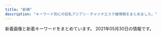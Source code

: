 ```yaml
---
title: "新橋"
description: "キーワード別にの巨乳アジアン・チャイナエステ嬢情報をまとめました。"
---
```


新着画像と新着キーワードをまとめています。
2021年05月30日の情報です。

<DmmAffiliateIns />
<KeywordTable
  shops={
    [
    {
        "keywords": {
            "D": 8,
            "C": 16,
            "87": 16,
            "E": 4
        },
        "station": "JR\u65b0\u6a4b\u99c5\u70cf\u68ee\u53e3",
        "name": "\u3082\u307f\u6975",
        "img_links": [
            "http://www.momigoku.mensest.com/files/003.jpg",
            "http://www.momigoku.mensest.com/images/r3.jpg",
            "http://www.momigoku.mensest.com/files/004-03.jpg",
            "http://www.momigoku.mensest.com/files/004-02.jpg",
            "http://www.momigoku.mensest.com/files/001-02.jpg",
            "http://www.momigoku.mensest.com/files/003-02.jpg",
            "http://www.momigoku.mensest.com/files/002-02.jpg",
            "http://www.momigoku.mensest.com/files/002-03.jpg",
            "http://www.momigoku.mensest.com/images/mobile.jpg",
            "http://www.momigoku.mensest.com/files/004.jpg",
            "http://www.momigoku.mensest.com/images/line.png",
            "http://www.momigoku.mensest.com/files/001.jpg",
            "http://www.momigoku.mensest.com/files/001-03.jpg",
            "http://www.momigoku.mensest.com/files/003-03.jpg",
            "http://www.momigoku.mensest.com/files/002.jpg"
        ],
        "url": "http://www.momigoku.mensest.com/"
    },
    {
        "img_links": [
            "http://tamachi-en.link/images/g8.jpg",
            "http://tamachi-en.link/images/g4.jpg",
            "http://tamachi-en.link/images/zi_link.png",
            "http://tamachi-en.link/images/g6.jpg",
            "http://tamachi-en.link/images/top.jpg",
            "http://tamachi-en.link/images/sakula.jpg",
            "http://tamachi-en.link/images/mobile.png",
            "http://tamachi-en.link/images/g2.jpg",
            "http://tamachi-en.link/images/g0.jpg",
            "http://tamachi-en.link/images/g1.jpg",
            "http://tamachi-en.link/images/g3.jpg",
            "http://tamachi-en.link/images/g5.jpg",
            "http://tamachi-en.link/images/new1.jpg",
            "http://tamachi-en.link/images/zi_staff.png"
        ],
        "station": "JR\u7530\u753a\u99c5\u6771\u53e3",
        "url": "http://tamachi-en.link/",
        "name": "\u7e01",
        "keywords": {
            "C": 16
        }
    },
    {
        "name": "SERA",
        "keywords": {
            "E": 6,
            "C": 4,
            "D": 13
        },
        "img_links": [
            "https://hamamatsucho-mensesthe.net/room/room-l5.jpg",
            "https://hamamatsucho-mensesthe.net/images/flower.png",
            "https://hamamatsucho-mensesthe.net/wp/images/top1.jpg",
            "https://hamamatsucho-mensesthe.net/room/room-l3.jpg",
            "https://hamamatsucho-mensesthe.net/room/room-l4.jpg",
            "https://hamamatsucho-mensesthe.net/wp/wp-content/uploads/2020/02/nana.jpg",
            "https://hamamatsucho-mensesthe.net/wp/wp-content/uploads/2019/05/nao-150x150.jpg",
            "https://hamamatsucho-mensesthe.net/icon/twitter.png",
            "https://hamamatsucho-mensesthe.net/icon/google_plus.png",
            "https://hamamatsucho-mensesthe.net/wp/wp-content/uploads/2020/02/1714CAA8-3D57-4009-AB72-F5A8E6B60310.jpeg",
            "https://hamamatsucho-mensesthe.net/wp/icon/google_plus.png",
            "https://hamamatsucho-mensesthe.net/wp/images/top3.jpg",
            "https://hamamatsucho-mensesthe.net/room/room-l1.jpg",
            "https://hamamatsucho-mensesthe.net/staff/top/aki-s1.jpg",
            "https://hamamatsucho-mensesthe.net/wp/icon/twitter.png",
            "https://hamamatsucho-mensesthe.net/wp/wp-content/uploads/2019/05/rin-150x150.jpg",
            "https://hamamatsucho-mensesthe.net/icon/facebook.png",
            "https://hamamatsucho-mensesthe.net/wp/wp-content/uploads/2020/01/mitsuki.jpg",
            "https://hamamatsucho-mensesthe.net/wp/icon/facebook.png",
            "https://hamamatsucho-mensesthe.net/wp/wp-content/uploads/2020/01/misaki-l2.jpg",
            "https://hamamatsucho-mensesthe.net/wp/images/mensesthe.jpg",
            "https://hamamatsucho-mensesthe.net/wp/wp-content/uploads/2019/10/eri-150x150.jpg",
            "https://hamamatsucho-mensesthe.net/staff/top/yuki-s1.jpg",
            "https://hamamatsucho-mensesthe.net/wp/wp-content/uploads/2020/11/urara.jpg",
            "https://hamamatsucho-mensesthe.net/wp/wp-content/uploads/2019/07/587590BB-96D0-4887-BE26-3B1413FF7283-150x150.jpeg",
            "https://hamamatsucho-mensesthe.net/wp/wp-content/uploads/2020/02/stand-by.jpg",
            "https://hamamatsucho-mensesthe.net/room/room-l2.jpg",
            "https://hamamatsucho-mensesthe.net/images/clear.png",
            "https://hamamatsucho-mensesthe.net/images/footer-r.png",
            "https://hamamatsucho-mensesthe.net/wp/icon/line.png",
            "https://hamamatsucho-mensesthe.net/staff/top/ayaka-s1.jpg",
            "https://hamamatsucho-mensesthe.net/wp/wp-content/uploads/2019/07/0677E994-1DBF-4E0E-AB70-7CA5C034B140-150x150.jpeg",
            "https://hamamatsucho-mensesthe.net/wp/wp-content/uploads/2021/05/yuki.jpg",
            "https://hamamatsucho-mensesthe.net/icon/line.png",
            "https://hamamatsucho-mensesthe.net/staff/top/mitsuki-s1.jpg",
            "https://hamamatsucho-mensesthe.net/wp/images/top2.jpg",
            "https://hamamatsucho-mensesthe.net/staff/top/nao-s1.jpg",
            "https://hamamatsucho-mensesthe.net/staff/top/yuna-s1.jpg",
            "https://hamamatsucho-mensesthe.net/wp/wp-content/uploads/2021/05/yuki-s1-150x150.jpg",
            "https://hamamatsucho-mensesthe.net/wp/images/clear.png",
            "https://hamamatsucho-mensesthe.net/staff/top/rin-s1.jpg",
            "https://hamamatsucho-mensesthe.net/wp/wp-content/uploads/2020/10/aki-150x150.jpg",
            "https://hamamatsucho-mensesthe.net/staff/top/miyu-s1.jpg",
            "https://hamamatsucho-mensesthe.net/staff/top/emi-s1.jpg",
            "https://hamamatsucho-mensesthe.net/link/mens-esthe.png",
            "https://hamamatsucho-mensesthe.net/wp/wp-content/uploads/2020/08/ayaka.jpg",
            "https://hamamatsucho-mensesthe.net/room/room-l6.jpg",
            "https://hamamatsucho-mensesthe.net/wp/wp-content/uploads/2021/01/yuna-150x150.jpg",
            "https://hamamatsucho-mensesthe.net/wp/wp-content/uploads/2021/01/yuna.jpg",
            "https://hamamatsucho-mensesthe.net/wp/wp-content/uploads/2020/01/emi-l1.jpg",
            "https://hamamatsucho-mensesthe.net/images/footer-l.png"
        ],
        "url": "https://hamamatsucho-mensesthe.net/",
        "station": "JR\u6d5c\u677e\u753a\u99c5\u5317\u53e3"
    },
    {
        "url": "http://es-leon.link/",
        "keywords": {
            "88": 3,
            "85": 16,
            "86": 4,
            "87": 2,
            "90": 4,
            "84": 9
        },
        "img_links": [
            "http://es-leon.link/images/slider03.jpg",
            "http://es-leon.link/photos/sites/45/2021/03/2021041002184750.jpg",
            "http://es-leon.link/photos/sites/45/2021/03/2021033111032173.jpg",
            "http://es-leon.link/photos/sites/45/2021/04/2021041118464285.jpg",
            "http://es-leon.link/photos/sites/45/2020/10/2020101404192576.jpg",
            "http://es-leon.link/photos/sites/45/2021/04/2021043018143110.jpg",
            "http://es-leon.link/photos/sites/45/2020/10/2020100103205050.jpg",
            "http://es-leon.link/photos/sites/45/2021/03/2021031222420647.jpg",
            "http://es-leon.link/photos/sites/45/2020/11/2020111904152242.jpg",
            "http://es-leon.link/images/profile.png",
            "http://es-leon.link/photos/sites/45/2021/05/2021050801330145.jpg",
            "http://es-leon.link/images/qr.png",
            "http://es-leon.link/images/guide8.jpg",
            "http://es-leon.link/images/guide1.png",
            "http://es-leon.link/photos/sites/45/2021/03/2021033111035026.jpg",
            "http://es-leon.link/images/card.png",
            "http://es-leon.link/photos/sites/45/2020/10/2020101205424345.jpg",
            "http://es-leon.link/photos/sites/45/2021/05/2021052608131497.jpg",
            "http://es-leon.link/images/pagetop.jpg",
            "http://es-leon.link/images/guide3.jpg",
            "http://es-leon.link/photos/sites/45/2021/03/2021031222423325.jpg",
            "http://es-leon.link/images/slider04.jpg",
            "http://es-leon.link/images/slider02.jpg",
            "http://es-leon.link/photos/sites/45/2020/10/2020101205420372.jpg",
            "http://es-leon.link/images/guide2.jpg",
            "http://es-leon.link/photos/sites/45/2021/05/2021053003320163.jpg",
            "http://es-leon.link/images/nav_link07_no.png",
            "http://es-leon.link/images/guide6.jpg",
            "http://es-leon.link/photos/sites/45/2020/10/2020101318404076.jpg",
            "http://es-leon.link/photos/sites/45/2021/05/2021050801322582.jpg",
            "http://es-leon.link/photos/sites/45/2021/03/2021033111033425.jpg",
            "http://es-leon.link/photos/sites/45/2021/05/2021051217263416.jpg",
            "http://es-leon.link/photos/sites/45/2021/02/2021021014235421.jpg",
            "http://es-leon.link/photos/sites/45/2021/02/2021022815431041.jpg",
            "http://es-leon.link/images/nav_link04_no.png",
            "http://es-leon.link/photos/sites/45/2021/05/2021050617464464.jpg",
            "http://es-leon.link/images/nav_link02_no.png",
            "http://es-leon.link/images/slider00.jpg",
            "http://es-leon.link/photos/sites/45/2021/02/202102281658118.jpg",
            "http://es-leon.link/photos/sites/45/2020/10/2020100103240526.jpg",
            "http://es-leon.link/photos/sites/45/2021/02/2021022813203297.jpg",
            "http://es-leon.link/photos/sites/45/2021/05/2021052608061121.jpg",
            "http://es-leon.link/photos/sites/45/2020/10/2020101318402898.jpg",
            "http://es-leon.link/photos/sites/45/2020/10/202010010328436.jpg",
            "http://es-leon.link/photos/sites/45/2020/10/2020101205422328.jpg",
            "http://es-leon.link/photos/sites/45/2021/05/2021050416550882.jpg",
            "http://es-leon.link/photos/sites/45/2021/05/2021053003333110.jpg",
            "http://es-leon.link/photos/sites/45/2020/10/2020100103205130.jpg",
            "http://es-leon.link/images/nav_link06_no.png",
            "http://es-leon.link/photos/sites/45/2021/04/2021043013400012.jpg",
            "http://es-leon.link/images/nav_link03_no.png",
            "http://es-leon.link/photos/sites/45/2021/03/202103310417001.jpg",
            "http://es-leon.link/photos/sites/45/2020/10/2020100103240520.jpg",
            "http://es-leon.link/photos/sites/45/2020/10/2020100103284496.jpg",
            "http://es-leon.link/images/nav_link05_no.png",
            "http://es-leon.link/photos/sites/45/2021/05/2021050612492894.jpg",
            "http://es-leon.link/images/guide7.jpg",
            "http://es-leon.link/photos/sites/45/2021/05/202105040415131.jpg",
            "http://es-leon.link/images/guide4.jpg",
            "http://es-leon.link/photos/sites/45/2020/10/2020100103034891.jpg",
            "http://es-leon.link/images/guide2.png",
            "http://es-leon.link/photos/sites/45/2021/02/2021022702210178.jpg",
            "http://es-leon.link/photos/sites/45/2021/05/2021053003331795.jpg",
            "http://es-leon.link/photos/sites/45/2021/02/2021022815420713.jpg",
            "http://es-leon.link/photos/sites/45/2021/04/2021043013395329.jpg",
            "http://es-leon.link/photos/sites/45/2020/10/2020101318294854.jpg",
            "http://es-leon.link/photos/sites/45/2021/05/2021050301212645.jpg",
            "http://es-leon.link/photos/sites/45/2021/04/202104301753091.jpg",
            "http://es-leon.link/photos/sites/45/2021/05/2021050416545177.jpg",
            "http://es-leon.link/images/img_info.jpg",
            "http://es-leon.link/images/slider01.jpg",
            "http://es-leon.link/photos/sites/45/2021/05/2021052608044541.jpg",
            "http://es-leon.link/photos/sites/45/2021/04/2021043013393443.jpg",
            "http://es-leon.link/photos/sites/45/2021/05/2021050612481738.jpg",
            "http://es-leon.link/images/nav_link01_no.png",
            "http://es-leon.link/photos/sites/45/2020/10/2020101318300043.jpg",
            "http://es-leon.link/images/guide5.jpg",
            "http://es-leon.link/photos/sites/45/2021/02/2021022813195234.jpg",
            "http://es-leon.link/photos/sites/45/2021/03/2021033111023925.jpg",
            "http://es-leon.link/photos/sites/45/2021/04/2021041118451354.jpg",
            "http://es-leon.link/images/lineline.png",
            "http://es-leon.link/images/header.png",
            "http://es-leon.link/photos/sites/45/2021/05/2021050801323975.jpg",
            "http://es-leon.link/images/guide1.jpg"
        ],
        "station": "JR\u65b0\u6a4b\u99c5\u70cf\u68ee\u53e3",
        "name": "LEON"
    },
    {
        "img_links": [
            "https://egao.tyo.cm/images/side_link.jpg",
            "https://egao.tyo.cm/images/top_slider01.jpg",
            "https://egao.tyo.cm/images/info3.jpg",
            "https://egao.tyo.cm/images/side_tel.jpg",
            "https://egao.tyo.cm/images/side_mobile.jpg",
            "https://egao.tyo.cm/images/link_nav01.jpg",
            "https://egao.tyo.cm/images/link_nav03.jpg",
            "https://egao.tyo.cm/images/info2.jpg",
            "https://egao.tyo.cm/images/link_nav06.jpg",
            "https://egao.tyo.cm/images/top.png",
            "https://egao.tyo.cm/images/link_nav04.jpg",
            "https://egao.tyo.cm/images/ico01.png",
            "https://egao.tyo.cm/images/link_nav07.jpg",
            "https://egao.tyo.cm/images/sp_top.jpg",
            "https://egao.tyo.cm/images/info1.jpg",
            "https://egao.tyo.cm/images/top_slider02.jpg",
            "https://egao.tyo.cm/images/link_nav02.jpg",
            "https://egao.tyo.cm/images/link_nav05.jpg"
        ],
        "name": "\u7b11\u9854",
        "keywords": {},
        "url": "https://egao.tyo.cm/",
        "station": "JR\u65b0\u6a4b\u99c5\u70cf\u68ee\u53e3"
    },
    {
        "url": "http://romantic-est.info/",
        "img_links": [
            "http://romantic-est.info/img/r4.jpg",
            "http://romantic-est.info/img/r1.jpg",
            "http://romantic-est.info/img/r3.jpg",
            "http://romantic-est.info/img/r2.jpg",
            "http://romantic-est.info/img/cg111.jpg",
            "https://s-este.jp/img/common/freebanner/200_40.png",
            "http://romantic-est.info/img/cg06.jpg",
            "http://romantic-est.info/img/topimg1.jpg",
            "http://romantic-est.info/img/cg061.jpg",
            "http://romantic-est.info/img/cg09.jpg",
            "http://romantic-est.info/img/cg03.jpg",
            "http://romantic-est.info/img/line.jpg",
            "http://romantic-est.info/img/cg071.jpg",
            "http://romantic-est.info/img/line1.jpg",
            "http://romantic-est.info/img/kan.jpg",
            "https://www.est-tatsujin.jp/theme/esthe_no_tatsujin_front/banner/estbnr_s2_200x40.jpg",
            "http://romantic-est.info/img/cg07.jpg",
            "http://romantic-est.info/link/menlog.jpg",
            "http://romantic-est.info/img/r5.jpg",
            "http://romantic-est.info/img/cg11.jpg",
            "http://romantic-est.info/img/topimg.jpg",
            "http://romantic-est.info/img/cg031.jpg",
            "http://romantic-est.info/img/cg091.jpg"
        ],
        "name": "\u30ab\u30b5\u30d6\u30e9\u30f3\u30ab",
        "station": "\u5185\u5e78\u753a\u99c5A3",
        "keywords": {}
    },
    {
        "name": "\u3057\u3042\u308f\u305b\uff5eSHIAWASE\uff5e",
        "station": "JR\u7530\u753a\u99c5\u897f\u53e3",
        "url": "http://shiawase.mssg.jp/",
        "keywords": {},
        "img_links": [
            "http://shiawase.mssg.jp/images/gallery/gallery_102.jpg",
            "http://shiawase.mssg.jp/images/system/syatem_301.jpg",
            "http://shiawase.mssg.jp/images/staff_one/staff_one_07.png",
            "http://shiawase.mssg.jp/images/gallery/gallery_103.jpg",
            "http://shiawase.mssg.jp/images/home/index_03.jpg",
            "http://shiawase.mssg.jp/images/top/top_06.jpg",
            "http://shiawase.mssg.jp/images/home/top_qp.jpg",
            "http://shiawase.mssg.jp/images/staff/sta_03.jpg",
            "http://shiawase.mssg.jp/images/gallery/gallery_402.jpg",
            "http://shiawase.mssg.jp/images/staff_one/staff_one_02.jpg",
            "http://shiawase.mssg.jp/images/staff_one/staff_one_05.jpg",
            "http://shiawase.mssg.jp/images/top/top_02.jpg",
            "http://shiawase.mssg.jp/images/staff/sta_06.jpg",
            "http://shiawase.mssg.jp/images/staff_one/staff_one_08.png",
            "http://shiawase.mssg.jp/images/staff/sta_0z8.jpg",
            "http://shiawase.mssg.jp/images/top/top_08.png",
            "http://shiawase.mssg.jp/images/top/top_01.jpg",
            "http://shiawase.mssg.jp/images/system/syatem_303.jpg",
            "http://shiawase.mssg.jp/images/staff_image/staff_d05b.jpg",
            "http://shiawase.mssg.jp/images/staff_image/staff_d08a.jpg",
            "http://shiawase.mssg.jp/images/home/index_qup.jpg",
            "http://shiawase.mssg.jp/images/gallery/gallery_404.jpg",
            "http://shiawase.mssg.jp/images/staff_image/staff_d07b.jpg",
            "http://shiawase.mssg.jp/images/system/syatem_302.jpg",
            "http://shiawase.mssg.jp/images/staff/sta_04.jpg",
            "http://shiawase.mssg.jp/images/staff/staff_top.jpg",
            "http://shiawase.mssg.jp/images/staff/sta_010.jpg",
            "http://shiawase.mssg.jp/images/home/index_tel.jpg",
            "http://shiawase.mssg.jp/images/gallery/gallery_403.jpg",
            "http://shiawase.mssg.jp/images/staff_one/staff_one_top.jpg",
            "http://shiawase.mssg.jp/images/top/top_03.jpg",
            "http://shiawase.mssg.jp/images/home/QR.png",
            "http://shiawase.mssg.jp/images/staff_image/staff_d010a.jpg",
            "http://shiawase.mssg.jp/images/staff/sta_0z12.jpg",
            "http://shiawase.mssg.jp/images/staff_one/staff_one_04.jpg",
            "http://shiawase.mssg.jp/images/staff/sta_021.jpg",
            "http://shiawase.mssg.jp/images/staff_one/staff_one_01.jpg",
            "http://shiawase.mssg.jp/images/staff_one/staff_one_03.jpg",
            "http://shiawase.mssg.jp/images/staff/sta_0z2.jpg",
            "http://shiawase.mssg.jp/images/gallery/gallery_top.jpg",
            "http://shiawase.mssg.jp/images/gallery/gallery_101.jpg",
            "http://shiawase.mssg.jp/images/staff_image/staff_d08b.jpg",
            "http://shiawase.mssg.jp/images/staff/sta_023.jpg",
            "http://shiawase.mssg.jp/images/home/index_04.jpg",
            "http://shiawase.mssg.jp/images/gallery/gallery_104.jpg",
            "http://shiawase.mssg.jp/images/staff_image/staff_d05a.jpg",
            "http://shiawase.mssg.jp/images/top/top_04.jpg",
            "http://shiawase.mssg.jp/images/top/top_05.jpg",
            "http://shiawase.mssg.jp/images/staff/sta_08.jpg",
            "http://shiawase.mssg.jp/images/gallery/gallery_01.jpg",
            "http://shiawase.mssg.jp/images/staff_image/staff_d06.jpg",
            "http://shiawase.mssg.jp/images/home/index_page_top.jpg",
            "http://shiawase.mssg.jp/images/staff_image/staff_d07a.jpg",
            "http://shiawase.mssg.jp/images/gallery/gallery_401.jpg"
        ]
    },
    {
        "img_links": [
            "https://hamamatsucho-mensesthe.com/kumi1.jpg",
            "https://hamamatsucho-mensesthe.com/staff/koko-l1.jpg",
            "https://hamamatsucho-mensesthe.com/nana03.png",
            "https://hamamatsucho-mensesthe.com/menu/gallery.png",
            "https://hamamatsucho-mensesthe.com/images/header3.png",
            "https://hamamatsucho-mensesthe.com/staff2/wp-content/uploads/2021/05/mai01.png",
            "https://hamamatsucho-mensesthe.com/button/home.png",
            "https://hamamatsucho-mensesthe.com/images/footer-r.png",
            "https://hamamatsucho-mensesthe.com/staff/yoko-s1.jpg",
            "https://hamamatsucho-mensesthe.com/2018/06/12/yoko-s1.jpg",
            "https://hamamatsucho-mensesthe.com/2017/10/08/ruru-s1.jpg",
            "https://hamamatsucho-mensesthe.com/room/esthe1.jpg",
            "https://hamamatsucho-mensesthe.com/staff2/wp-content/uploads/2020/11/momo02.png",
            "https://hamamatsucho-mensesthe.com/miyuki01.png",
            "https://hamamatsucho-mensesthe.com/images/main1.jpg",
            "https://hamamatsucho-mensesthe.com/staff/arisa-s1.jpg",
            "https://hamamatsucho-mensesthe.com/2018/11/23/arisa-s1.jpg",
            "https://hamamatsucho-mensesthe.com/staff2/wp-content/uploads/2021/05/maki05.png",
            "https://hamamatsucho-mensesthe.com/button/staff.png",
            "https://hamamatsucho-mensesthe.com/staff2/wp-content/uploads/2021/03/rina03.png",
            "https://hamamatsucho-mensesthe.com/2018/03/02/anna-s1.jpg",
            "https://hamamatsucho-mensesthe.com/staff2/wp-content/uploads/2021/04/nana72.png",
            "https://hamamatsucho-mensesthe.com/icon/google_plus.png",
            "https://hamamatsucho-mensesthe.com/menu/friend.png",
            "https://hamamatsucho-mensesthe.com/staff/yuyu-s1.jpg",
            "https://hamamatsucho-mensesthe.com/staff/koko-s1.jpg",
            "https://hamamatsucho-mensesthe.com/staff2/wp-content/uploads/2021/04/yuna01.png",
            "https://hamamatsucho-mensesthe.com/staff2/wp-content/uploads/2021/03/miku03.png",
            "https://hamamatsucho-mensesthe.com/staff/nana-l1.jpg",
            "https://hamamatsucho-mensesthe.com/menu/info.png",
            "https://hamamatsucho-mensesthe.com/icon/facebook.png",
            "https://hamamatsucho-mensesthe.com/2018/06/08/hana-s2.jpg",
            "https://hamamatsucho-mensesthe.com/2018/12/21/yuyu-s1.jpg",
            "https://hamamatsucho-mensesthe.com/staff2/wp-content/uploads/2021/05/yuki01.png",
            "https://hamamatsucho-mensesthe.com/room/4.jpg",
            "https://hamamatsucho-mensesthe.com/images/main-sp.jpg",
            "https://hamamatsucho-mensesthe.com/menu/home.png",
            "https://hamamatsucho-mensesthe.com/room/3.jpg",
            "https://hamamatsucho-mensesthe.com/staff2/wp-content/uploads/2019/12/haru-1.png",
            "https://hamamatsucho-mensesthe.com/button/sche.png",
            "https://hamamatsucho-mensesthe.com/room/1.jpg",
            "https://hamamatsucho-mensesthe.com/room/2.jpg",
            "https://hamamatsucho-mensesthe.com/staff/yuyu-l1.jpg",
            "https://hamamatsucho-mensesthe.com/images/footer-l.png",
            "https://hamamatsucho-mensesthe.com/menu/sche.png",
            "https://hamamatsucho-mensesthe.com/images/flower.png",
            "https://hamamatsucho-mensesthe.com/staff2/wp-content/uploads/2021/05/mimi02.png",
            "https://hamamatsucho-mensesthe.com/room/esthe3.jpg",
            "https://hamamatsucho-mensesthe.com/icon/twitter.png",
            "https://hamamatsucho-mensesthe.com/staff/arisa-l1.jpg",
            "https://hamamatsucho-mensesthe.com/staff2/wp-content/uploads/2019/12/nanami02-2.png",
            "https://hamamatsucho-mensesthe.com/staff2/wp-content/uploads/2020/11/siruet.png",
            "https://hamamatsucho-mensesthe.com/staff2/wp-content/uploads/2021/05/saya01.png",
            "https://hamamatsucho-mensesthe.com/images/clear.png",
            "https://hamamatsucho-mensesthe.com/staff/yoko-l1.jpg",
            "https://hamamatsucho-mensesthe.com/room/esthe2.jpg",
            "https://hamamatsucho-mensesthe.com/2018/12/21/koko-s1.jpg",
            "https://hamamatsucho-mensesthe.com/staff/nana-s1.jpg",
            "https://hamamatsucho-mensesthe.com/icon/line.png",
            "https://hamamatsucho-mensesthe.com/kumi2.jpg"
        ],
        "name": "Oriental Spa",
        "url": "https://hamamatsucho-mensesthe.com/",
        "station": "JR\u6d5c\u677e\u753a\u99c5\u5317\u53e3",
        "keywords": {
            "E": 1,
            "F": 2,
            "C": 2,
            "D": 7
        }
    },
    {
        "station": "JR\u65b0\u6a4b\u99c5\u65e5\u6bd4\u8c37\u53e3",
        "img_links": [
            "http://www.shiawasenojikan.esjp.info/images/tel.jpg",
            "http://www.shiawasenojikan.esjp.info/files/015-02.jpg",
            "http://www.shiawasenojikan.esjp.info/images/int2.jpg",
            "http://www.shiawasenojikan.esjp.info/images/head.jpg",
            "http://www.shiawasenojikan.esjp.info/files/001.jpg",
            "http://www.shiawasenojikan.esjp.info/files/001-02.jpg",
            "http://www.shiawasenojikan.esjp.info/files/010-02.jpg",
            "http://www.shiawasenojikan.esjp.info/files/001-03.jpg",
            "http://www.shiawasenojikan.esjp.info/images/staff_t.jpg",
            "http://www.shiawasenojikan.esjp.info/files/010-03.jpg",
            "http://www.shiawasenojikan.esjp.info/images/interior_t.jpg",
            "http://www.shiawasenojikan.esjp.info/files/009-03.jpg",
            "http://www.shiawasenojikan.esjp.info/files/010.jpg",
            "http://www.shiawasenojikan.esjp.info/images/news.jpg",
            "http://www.shiawasenojikan.esjp.info/images/sys3.jpg",
            "http://www.shiawasenojikan.esjp.info/files/015.jpg",
            "http://www.shiawasenojikan.esjp.info/files/003-02.jpg",
            "http://www.shiawasenojikan.esjp.info/images/link_t.jpg",
            "http://www.shiawasenojikan.esjp.info/images/mobile.jpg",
            "http://www.shiawasenojikan.esjp.info/files/015-03.jpg",
            "http://www.shiawasenojikan.esjp.info/files/009-02.jpg",
            "http://www.shiawasenojikan.esjp.info/files/009.jpg",
            "http://www.shiawasenojikan.esjp.info/files/003-03.jpg",
            "http://www.shiawasenojikan.esjp.info/files/003.jpg"
        ],
        "keywords": {
            "D": 5,
            "88": 1,
            "86": 1,
            "87": 3
        },
        "url": "http://www.shiawasenojikan.esjp.info/",
        "name": "\u5e78\u305b\u306e\u6642\u9593"
    },
    {
        "keywords": {
            "86": 4,
            "90": 4,
            "85": 4,
            "83": 4,
            "87": 4
        },
        "name": "\u6c34\u7121\u6708\uff5e\u307f\u306a\u3065\u304d\uff5e",
        "station": "JR\u6d5c\u677e\u753a\u99c5\u5357\u53e3",
        "img_links": [
            "https://minazuki-tokyo.com/wp-content/uploads/2021/02/yumi.png",
            "https://minazuki-tokyo.com/wp-content/uploads/2021/02/price.png",
            "https://minazuki-tokyo.com/wp-content/uploads/2021/02/t01.png",
            "https://minazuki-tokyo.com/wp-content/uploads/2021/02/ayu.png",
            "https://minazuki-tokyo.com/wp-content/uploads/2021/03/top10.png",
            "https://minazuki-tokyo.com/wp-content/uploads/2020/11/photo03.png",
            "https://minazuki-tokyo.com/wp-content/uploads/2021/02/t02.png",
            "https://minazuki-tokyo.com/wp-content/uploads/2021/02/yuyu2.jpg",
            "https://minazuki-tokyo.com/wp-content/uploads/2021/02/t05.png",
            "https://minazuki-tokyo.com/wp-content/uploads/2021/02/ayu.jpg",
            "https://minazuki-tokyo.com/wp-content/uploads/2021/02/top2.png",
            "https://minazuki-tokyo.com/wp-content/uploads/2021/02/haru.jpg",
            "https://minazuki-tokyo.com/wp-content/uploads/2020/11/photo02.png",
            "https://minazuki-tokyo.com/wp-content/uploads/2021/02/sm03.png",
            "https://minazuki-tokyo.com/wp-content/uploads/2021/02/haru.png",
            "https://minazuki-tokyo.com/wp-content/uploads/2021/02/t04.png",
            "https://minazuki-tokyo.com/wp-content/uploads/2021/02/top1.png",
            "https://minazuki-tokyo.com/wp-content/uploads/2021/02/t06.png",
            "https://minazuki-tokyo.com/wp-content/uploads/2021/02/sm02.png",
            "https://minazuki-tokyo.com/wp-content/uploads/2020/11/photo04.png",
            "https://minazuki-tokyo.com/wp-content/uploads/2020/11/photo05.png",
            "https://minazuki-tokyo.com/wp-content/uploads/2021/02/t08.png",
            "https://minazuki-tokyo.com/wp-content/uploads/2021/02/2-09.png",
            "https://minazuki-tokyo.com/wp-content/uploads/2021/02/yuyu.png",
            "https://minazuki-tokyo.com/wp-content/uploads/2021/02/t07.png",
            "https://minazuki-tokyo.com/wp-content/uploads/2020/11/photo01.png",
            "https://minazuki-tokyo.com/wp-content/uploads/2021/02/cam.png",
            "https://minazuki-tokyo.com/wp-content/uploads/2021/02/sm04.png",
            "https://minazuki-tokyo.com/wp-content/uploads/2021/02/t03.png",
            "https://minazuki-tokyo.com/wp-content/uploads/2021/02/koyuri-1.jpg",
            "https://minazuki-tokyo.com/wp-content/uploads/2021/02/sm01.png",
            "https://minazuki-tokyo.com/wp-content/uploads/2021/02/koyuri.png",
            "https://minazuki-tokyo.com/wp-content/uploads/2021/02/yumi.jpg"
        ],
        "url": "https://minazuki-tokyo.com/"
    },
    {
        "station": "JR\u7530\u753a\u99c5\u4e09\u7530\u53e3",
        "keywords": {
            "85": 4,
            "88": 10,
            "E": 6,
            "84": 4,
            "87": 6
        },
        "name": "Tami",
        "url": "http://body-heal.net/",
        "img_links": [
            "http://body-heal.net/images/show.jpg",
            "http://body-heal.net/staffPhoto/b20180721035111.jpg",
            "http://body-heal.net/images/access/02.jpg",
            "http://body-heal.net/images/store/04.jpg",
            "http://body-heal.net/staffPhoto/b20190608222039.jpg",
            "http://body-heal.net/images/store/01.jpg",
            "http://body-heal.net/staffPhoto/b20190117105438.jpg",
            "http://body-heal.net/images/store/05.jpg",
            "http://body-heal.net/staffPhoto/b20180926231950.jpg",
            "http://body-heal.net/js/sliderLine/slide_next.png",
            "http://body-heal.net/uploadfiles/images/campaignBodyHealNet.jpg",
            "http://body-heal.net/staffPhoto/b20190608220420.jpg",
            "http://body-heal.net/staffPhoto/b20190218130854.jpg",
            "http://body-heal.net/images/access/01.jpg",
            "http://body-heal.net/images/access/04.jpg",
            "http://body-heal.net/images/store/06.jpg",
            "http://body-heal.net/images/access/05.jpg",
            "http://body-heal.net/images/access/03.jpg",
            "http://body-heal.net/js/sliderLine/slide_prev.png",
            "http://body-heal.net/staffPhoto/b20190120201033.jpg"
        ]
    },
    {
        "keywords": {},
        "url": "http://yukizhouse00.web.fc2.com/",
        "station": "JR\u6d5c\u677e\u753a\u99c5\u5357\u53e3",
        "name": "Yuki\u2019s House",
        "img_links": [
            "http://yukizhouse00.web.fc2.com/images/portfolio/work-2.jpg",
            "http://yukizhouse00.web.fc2.com/images/slider/slid2.jpg",
            "http://yukizhouse00.web.fc2.com/images/portfolio/work-1.jpg",
            "http://yukizhouse00.web.fc2.com/images/portfolio/work-4.jpg",
            "http://yukizhouse00.web.fc2.com/images/portfolio/work-5.jpg",
            "http://yukizhouse00.web.fc2.com/images/slider/slid1.jpg",
            "http://yukizhouse00.web.fc2.com/images/portfolio/work-3.jpg",
            "http://yukizhouse00.web.fc2.com/images/portfolio/work-6.jpg"
        ]
    },
    {
        "keywords": {},
        "name": "\u672a\u6765",
        "img_links": [
            "http://kokoro-spa.info/img/pickup.jpg",
            "http://kokoro-spa.info/img/qrcode.png",
            "http://kokoro-spa.info/img/shop/no-pic.jpg",
            "http://kokoro-spa.info/img/ttl_news.png",
            "http://kokoro-spa.info/img/shop/kanban.jpg",
            "http://kokoro-spa.info/img/slider/2.jpg",
            "http://kokoro-spa.info/img/ttl_info.png"
        ],
        "url": "http://kokoro-spa.info/",
        "station": "JR\u65b0\u6a4b\u99c5\u70cf\u68ee\u53e3"
    },
    {
        "img_links": [
            "https://hamamatsucho-esthe.work/button/blog.png",
            "https://hamamatsucho-esthe.work/images/footer-l.png",
            "https://hamamatsucho-esthe.work/staff/sora-s1.jpg",
            "https://hamamatsucho-esthe.work/images/main1.jpg",
            "https://hamamatsucho-esthe.work/2020/07/30/maki-s1.jpg",
            "https://hamamatsucho-esthe.work/staff/mimi-s1.jpg",
            "https://hamamatsucho-esthe.work/staff/yuki-s1.jpg",
            "https://hamamatsucho-esthe.work/staff/riri-l1.jpg",
            "https://hamamatsucho-esthe.work/images/footer-r.png",
            "https://hamamatsucho-esthe.work/staff/riko-s1.jpg",
            "https://hamamatsucho-esthe.work/staff/maki-l1.jpg",
            "https://hamamatsucho-esthe.work/staff/sora-l1.jpg",
            "https://hamamatsucho-esthe.work/menu/gallery.png",
            "https://hamamatsucho-esthe.work/menu/info.png",
            "https://hamamatsucho-esthe.work/button/home.png",
            "https://hamamatsucho-esthe.work/kana01.png",
            "https://hamamatsucho-esthe.work/staff/mimi-l1.jpg",
            "https://hamamatsucho-esthe.work/2018/09/10/misa-s1.jpg",
            "https://hamamatsucho-esthe.work/2020/11/06/momo-s1.jpg",
            "https://hamamatsucho-esthe.work/icon/line.png",
            "https://hamamatsucho-esthe.work/2020/01/05/yuki-s1.jpg",
            "https://hamamatsucho-esthe.work/room/esthe1.jpg",
            "https://hamamatsucho-esthe.work/2021/05/20/mimi-s1.jpg",
            "https://hamamatsucho-esthe.work/menu/friend.png",
            "https://hamamatsucho-esthe.work/staff/riri-s1.jpg",
            "https://hamamatsucho-esthe.work/staff/yuki-l1.jpg",
            "https://hamamatsucho-esthe.work/room/esthe3.jpg",
            "https://hamamatsucho-esthe.work/2018/11/09/kana-s1.jpg",
            "https://hamamatsucho-esthe.work/2019/05/25/koko-s1.jpg",
            "https://hamamatsucho-esthe.work/2019/05/25/riko-s1.jpg",
            "https://hamamatsucho-esthe.work/room/esthe2.jpg",
            "https://hamamatsucho-esthe.work/images/clear.png",
            "https://hamamatsucho-esthe.work/button/staff.png",
            "https://hamamatsucho-esthe.work/images/flower.png",
            "https://hamamatsucho-esthe.work/2019/11/05/nanami-s1.jpg",
            "https://hamamatsucho-esthe.work/2019/01/14/emi-s1.jpg",
            "https://hamamatsucho-esthe.work/2018/12/26/sayaka-s1.jpg",
            "https://hamamatsucho-esthe.work/2021/04/22/nana-s1.jpg",
            "https://hamamatsucho-esthe.work/menu/home.png",
            "https://hamamatsucho-esthe.work/icon/twitter.png",
            "https://hamamatsucho-esthe.work/2019/06/14/riri-s1.jpg",
            "https://hamamatsucho-esthe.work/2021/03/26/riri-s1.jpg",
            "https://hamamatsucho-esthe.work/menu/blog.png",
            "https://hamamatsucho-esthe.work/images/main-sp.jpg",
            "https://hamamatsucho-esthe.work/2018/09/10/sora-s1.jpg",
            "https://hamamatsucho-esthe.work/icon/google_plus.png",
            "https://hamamatsucho-esthe.work/staff/nana-s1.jpg",
            "https://hamamatsucho-esthe.work/staff/nana-l1.jpg",
            "https://hamamatsucho-esthe.work/staff/maki-s1.jpg",
            "https://hamamatsucho-esthe.work/images/qrcode.png",
            "https://hamamatsucho-esthe.work/icon/facebook.png"
        ],
        "url": "https://hamamatsucho-esthe.work/",
        "name": "Artemis",
        "station": "JR\u6d5c\u677e\u753a\u99c5\u5317\u53e3",
        "keywords": {
            "F": 5,
            "E": 5,
            "D": 10,
            "C": 10
        }
    },
    {
        "url": "http://www.es-tokyo.link",
        "name": "Pandora*\u30d1\u30f3\u30c9\u30e9",
        "station": "JR\u6d5c\u677e\u753a\u99c5\u5357\u53e3",
        "keywords": {},
        "img_links": [
            "http://www.es-tokyo.link/images/3.jpg",
            "http://www.es-tokyo.link/images/24.jpg",
            "http://www.es-tokyo.link/images/staff_t.jpg",
            "http://www.es-tokyo.link/img/minami1.jpg",
            "http://www.es-tokyo.link/img/minami2.jpg",
            "http://www.es-tokyo.link/images/32.jpg",
            "http://www.es-tokyo.link/images/30.jpg",
            "http://www.es-tokyo.link/img/ami1.jpg",
            "http://www.es-tokyo.link/images/23.jpg",
            "http://www.es-tokyo.link/img/hikari1.jpg",
            "http://www.es-tokyo.link/images/25.jpg",
            "http://www.es-tokyo.link/images/5.jpg",
            "http://www.es-tokyo.link/images/tel.jpg",
            "http://www.es-tokyo.link/images/b2.jpg",
            "http://www.es-tokyo.link/img/momoko1.jpg",
            "http://www.es-tokyo.link/images/20.jpg",
            "http://www.es-tokyo.link/images/newface.jpg",
            "http://www.es-tokyo.link/images/mobile.jpg",
            "http://www.es-tokyo.link/images/9.jpg",
            "http://www.es-tokyo.link/img/kaori1.jpg",
            "http://www.es-tokyo.link/img/miwa1.jpg",
            "http://www.es-tokyo.link/img/izumi2.jpg",
            "http://www.es-tokyo.link/img/naomi1.jpg",
            "http://www.es-tokyo.link/img/yui1.jpg",
            "http://www.es-tokyo.link/images/interior_t.jpg",
            "http://www.es-tokyo.link/images/int1.jpg",
            "http://www.es-tokyo.link/images/31.jpg",
            "http://www.es-tokyo.link/images/b3.jpg",
            "http://www.es-tokyo.link/img/izumi1.jpg",
            "http://www.es-tokyo.link/images/news.jpg",
            "http://www.es-tokyo.link/images/sys2.jpg",
            "http://www.es-tokyo.link/img/suzu1.jpg",
            "http://www.es-tokyo.link/images/sys1.jpg",
            "http://www.es-tokyo.link/img/erin1.jpg",
            "http://www.es-tokyo.link/images/19.jpg",
            "http://www.es-tokyo.link/img/rin1.jpg",
            "http://www.es-tokyo.link/images/28.jpg",
            "http://www.es-tokyo.link/img/mayu1.jpg",
            "http://www.es-tokyo.link/images/s1.png",
            "http://www.es-tokyo.link/images/head.jpg",
            "http://www.es-tokyo.link/images/int2.jpg",
            "http://www.es-tokyo.link/img/emili1.jpg",
            "http://www.es-tokyo.link/images/27.jpg",
            "http://www.es-tokyo.link/img/erin2.jpg",
            "http://www.es-tokyo.link/images/22.jpg",
            "http://www.es-tokyo.link/images/b1.jpg"
        ]
    },
    {
        "img_links": [
            "https://static.wixstatic.com/media/c0eb72_026f8703429f4d1a93067d6664ba9e24~mv2.png",
            "https://static.wixstatic.com/media/c0eb72_068fd8e3a6034963bb1dcf1002759294~mv2.png",
            "https://static.wixstatic.com/media/c0eb72_9f57c6ba804e4a55805040f7832a3bb9~mv2.png",
            "https://static.wixstatic.com/media/c0eb72_43f5a28bd3004602b64ed4bc3095af0e~mv2.png",
            "https://static.wixstatic.com/media/c0eb72_349ce6f6faed4c09b9ec1e412ba7a370~mv2.jpg"
        ],
        "name": "\u68ee\u306e\u9999",
        "keywords": {},
        "station": "JR\u7530\u753a\u99c5\u897f\u53e3",
        "url": "https://www.morinokaori-massage.com/"
    },
    {
        "keywords": {},
        "url": "http://www.k-harunoie.info/",
        "station": "JR\u7530\u753a\u99c5\u6771\u53e3",
        "name": "\u6625\u306e\u5bb6",
        "img_links": [
            "http://www.k-harunoie.info/imge/service2.jpg",
            "http://www.k-harunoie.info/imge/botton.jpg",
            "http://www.k-harunoie.info/imge/s0.png",
            "http://www.k-harunoie.info/imge/tel.png",
            "http://www.k-harunoie.info/imge/ta.png",
            "http://www.k-harunoie.info/imge/staff_t.jpg",
            "http://www.k-harunoie.info/imge/p-5.jpg",
            "http://www.k-harunoie.info/imge/interior_t.jpg",
            "http://www.k-harunoie.info/imge/service3.jpg",
            "http://www.k-harunoie.info/imge/s1.png",
            "http://www.k-harunoie.info/imge/sys.png",
            "http://www.k-harunoie.info/imge/p-2.jpg",
            "http://www.k-harunoie.info/imge/p-4.jpg",
            "http://www.k-harunoie.info/imge/p-1.jpg",
            "http://www.k-harunoie.info/imge/int2.png",
            "http://www.k-harunoie.info/imge/service1.jpg"
        ]
    }
]
}
/>
<DmmAffiliateScript />

